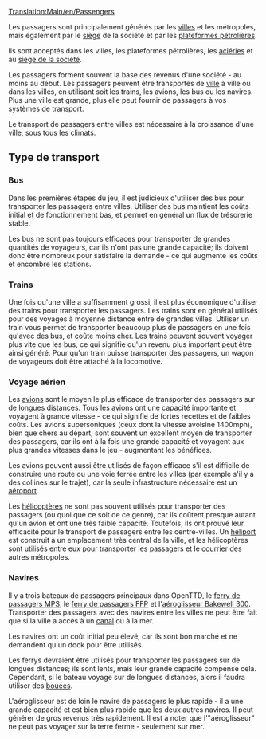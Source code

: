 [[Translation:Main/en/Passengers]]
{{fr/Cargaison|nom=Passagers
|image=Town.png
|produit=[[Main/fr/Ville|Ville]], [[Main/fr/Plateforme pétrolière|Plateforme pétrolière]], [[Main/fr/Quartier général|Siège de la société]]
|accepté=[[Main/fr/Ville|Ville]], [[Main/fr/Plateforme pétrolière|Plateforme pétrolière]], [[Main/fr/Aciérie|Aciérie]], [[Main/fr/Quartier général|Siège de la société]]
}}

Les passagers sont principalement générés par les [[Main/fr/Ville|villes]] et les métropoles, mais également par le [[Main/fr/Quartier général|siège]] de la société et par les [[Main/fr/Plateforme pétrolière|plateformes pétrolières]].

Ils sont acceptés dans les villes, les plateformes pétrolières, les [[Main/fr/Aciérie|aciéries]] et au [[Main/fr/Quartier général|siège de la société]].

Les passagers forment souvent la base des revenus d'une société - au moins au début. Les passagers peuvent être transportés de [[Main/fr/Ville|ville]] à ville ou dans les villes, en utilisant soit les trains, les avions, les bus ou les navires. Plus une ville est grande, plus elle peut fournir de passagers à vos systèmes de transport.

Le transport de passagers entre villes est nécessaire à la croissance d'une ville, sous tous les climats.

==Type de transport==

===Bus===
Dans les premières étapes du jeu, il est judicieux d'utiliser des bus pour transporter les passagers entre villes. Utiliser des bus maintient les coûts initial et de fonctionnement bas, et permet en général un flux de trésorerie stable.

Les bus ne sont pas toujours efficaces pour transporter de grandes quantités de voyageurs, car ils n'ont pas une grande capacité; ils doivent donc être nombreux pour satisfaire la demande - ce qui augmente les coûts et encombre les stations.

===Trains===
Une fois qu'une ville a suffisamment grossi, il est plus économique d'utiliser des trains pour transporter les passagers. Les trains sont en général utilisés pour des voyages à moyenne distance entre de grandes villes. Utiliser un train vous permet de transporter beaucoup plus de passagers en une fois qu'avec des bus, et coûte moins cher. Les trains peuvent souvent voyager plus vite que les bus, ce qui signifie qu'un revenu plus important peut être ainsi généré. Pour qu'un train puisse transporter des passagers, un wagon de voyageurs doit être attaché à la locomotive.

===Voyage aérien===
Les [[Main/fr/Avions|avions]] sont le moyen le plus efficace de transporter des passagers sur de longues distances. Tous les avions ont une capacité importante et voyagent à grande vitesse - ce qui signifie de fortes recettes et de faibles coûts. Les avions supersoniques (ceux dont la vitesse avoisine 1400mph), bien que chers au départ, sont souvent un excellent moyen de transporter des passagers, car ils ont à la fois une grande capacité et voyagent aux plus grandes vitesses dans le jeu - augmentant les bénéfices.

Les avions peuvent aussi être utilisés de façon efficace s'il est difficile de construire une route ou une voie ferrée entre les villes (par exemple s'il y a des collines sur le trajet), car la seule infrastructure nécessaire est un [[Main/fr/Aéroports|aéroport]].

Les [[Main/fr/Hélicoptère|hélicoptères]] ne sont pas souvent utilisés pour transporter des passagers (ou quoi que ce soit de ce genre), car ils coûtent presque autant qu'un avion et ont une très faible capacité. Toutefois, ils ont prouvé leur efficacité pour le transport de passagers entre les centre-villes. Un [[Main/fr/Héliport|héliport]] est construit à un emplacement très central de la ville, et les hélicoptères sont utilisés entre eux pour transporter les passagers et le [[Main/fr/Courrier|courrier]] des autres métropoles.

===Navires===
Il y a trois bateaux de passagers principaux dans OpenTTD, le [[Main/fr/Ferry de passagers MPS|ferry de passagers MPS]], le [[Main/fr/Ferry de passagers FFP|ferry de passagers FFP]] et l'[[Main/fr/Aéroglisseur Bakewell 300|aéroglisseur Bakewell 300]]. Transporter des passagers avec des navires entre les villes ne peut être fait que si la ville a accès à un [[Main/fr/Canal|canal]] ou à la mer.

Les navires ont un coût initial peu élevé, car ils sont bon marché et ne demandent qu'un dock pour être utilisés.

Les ferrys devraient être utilisés pour transporter les passagers sur de longues distances; ils sont lents, mais leur grande capacité compense cela. Cependant, si le bateau voyage sur de longues distances, alors il faudra utiliser des [[Main/fr/Bouée|bouées]].

L'aéroglisseur est de loin le navire de passagers le plus rapide - il a une grande capacité et est bien plus rapide que les deux autres navires. Il peut générer de gros revenus très rapidement. Il est à noter que l'"aéroglisseur" ne peut pas voyager sur la terre ferme - seulement sur mer.